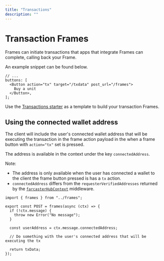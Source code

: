 ```yaml
---
title: "Transactions"
description: ""
---
```


# Transaction Frames

Frames can initiate transactions that apps that integrate Frames can complete, calling back your Frame.

An example snippet can be found below.

```tsx
// ...
buttons: [
  <Button action="tx" target="/txdata" post_url="/frames">
    Buy a unit
  </Button>,
];
```

Use the [Transactions starter](https://github.com/framesjs/frames.js/tree/main/templates/next-starter-with-examples/app/examples/new-api-transaction) as a template to build your transaction Frames.

## Using the connected wallet address

The client will include the user's connected wallet address that will be executing the transaction in the frame action payload in the when a frame button with `action="tx"` set is pressed.

The address is available in the context under the key `connectedAddress`.

Note:

- The address is only available when the user has connected a wallet to the client the frame button pressed is has a `tx` action.
- `connectedAddress` differs from the `requesterVerifiedAddresses` returned by the [`farcasterHubContext`](/middleware/farcaster-hub-context) middleware.

```tsx [./app/txdata/route.tsx]
import { frames } from "../frames";

export const POST = frames(async (ctx) => {
  if (!ctx.message) {
    throw new Error("No message");
  }

  const userAddress = ctx.message.connectedAddress;

  // Do something with the user's connected address that will be executing the tx

  return txData;
});
```
